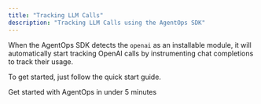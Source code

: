 ```yaml
---
title: "Tracking LLM Calls"
description: "Tracking LLM Calls using the AgentOps SDK"
---
```


When the AgentOps SDK detects the `openai` as an installable module, it will automatically
start tracking OpenAI calls by instrumenting chat completions to track their usage.

To get started, just follow the quick start guide.

<CardGroup cols={2}>
  <Card title="Quick Start" icon="code" href="/v1/quickstart">
    Get started with AgentOps in under 5 minutes
  </Card>
</CardGroup>
